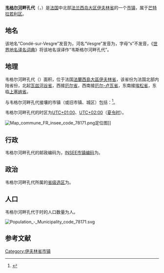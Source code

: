{{noteTA|G1=法国地名}}
{{Infobox French commune
|name                   = 韦格尔河畔孔代 
|native_name            = Condé-sur-Vesgre
|image                  = Condé-sur-Vesgre Mairie.jpg
|caption                = 市政厅
|arrondissement         = [[芒特拉若利区|芒特拉若利区]]
}}
'''[[韦格尔河_(厄尔河支流)|韦格尔河]]畔孔代'''（{{lang-fr|Condé-sur-Vesgre}}，{{IPA-fr|kɔ̃de syʁ vɛɡʁ|-|LL-Q150 (fra)-Jules78120-Condé-sur-Vesgre.wav}}）是[[法国|法国]]中北部[[法兰西岛大区|法兰西岛大区]][[伊夫林省|伊夫林省]]的一个[[市镇_(法国)|市镇]]，属于[[芒特拉若利区|芒特拉若利区]]。 

== 地名 ==
该地名“Condé-sur-Vesgre”发音为{{IPA-fr|kɔ̃de syʁ vɛɡʁ|}}，河名“Vesgre”发音为{{IPA-fr|vɛɡʁ|}}，字母“s”不发音，《[[世界地名译名词典|世界地名译名词典]]》将该地名误译作“韦斯格尔河畔孔代”。

== 地理 ==
韦格尔河畔孔代（{{wikidata|property|linked|P625}}）面积{{wikidata|properties|P2046}}，位于法国[[法蘭西島大區|法蘭西島大區]][[伊夫林省|伊夫林省]]，该省份为法国北部内陆省份，北起[[瓦兹河谷省|瓦兹河谷省]]，西接[[厄尔省|厄尔省]]，西南接[[厄尔-卢瓦省|厄尔-卢瓦省]]，东南接[[埃松省|埃松省]]，东临[[上塞纳省|上塞纳省]]。

与韦格尔河畔孔代接壤的市镇（或旧市镇、城区）包括：{{Wikidata|properties|linked|P47}}<ref name="geo">{{Cite web|url=https://www.geoportail.gouv.fr/carte|title=Carte|accessdate=2020-03-22|author=Géoportail|language=fr|publisher=Géoportail|archive-date=2017-01-29|archive-url=https://web.archive.org/web/20170129154129/https://www.geoportail.gouv.fr/carte/|dead-url=no}}</ref>。

韦格尔河畔孔代的时区为[[UTC+01:00|UTC+01:00]]、[[UTC+02:00|UTC+02:00]]（[[夏时制|夏令时]]）。

[[File:Map_commune_FR_insee_code_78171.png|thumb]]定位图]]{{Clear|left}}
== 行政 ==
韦格尔河畔孔代的邮政编码为{{wikidata|properties|P281}}，[[法国国家统计与经济研究所|INSEE市镇编码]]为{{wikidata|properties|P374}}。

== 政治 ==
韦格尔河畔孔代所属的[[縣_(法國)|省级选区]]为{{WikidataLink|{{wikidata|properties|raw|best||P7938}}}}。

== 人口 ==
韦格尔河畔孔代于{{wikidata|qualifier|P1082|P585}}时的人口数量为{{wikidata|property|raw|P1082}}人。

[[File:Population_-_Municipality_code_78171.svg|thumb]]{{Clear|left}}
== 参考文献 ==
{{Reflist}}

{{伊夫林省市镇}}
[[Category:伊夫林省市镇|Category:伊夫林省市镇]]
